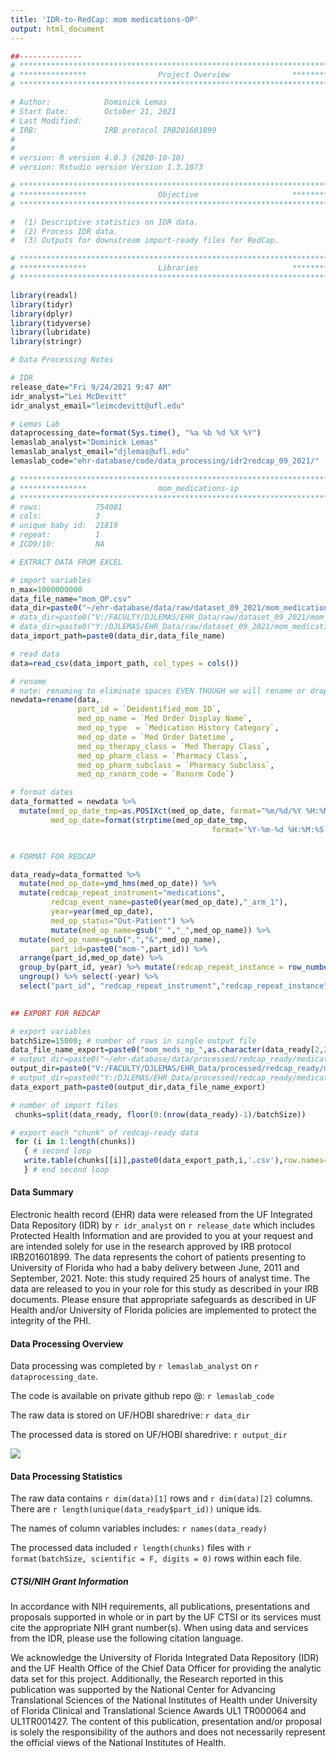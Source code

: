 ```yaml
---
title: 'IDR-to-RedCap: mom medications-OP'
output: html_document
---
```


```r
##-------------- 
# **************************************************************************** #
# ***************                Project Overview              *************** #
# **************************************************************************** #

# Author:            Dominick Lemas
# Start Date:        October 21, 2021 
# Last Modified:      
# IRB:               IRB protocol IRB201601899  
#                    
#
# version: R version 4.0.3 (2020-10-10)
# version: Rstudio version Version 1.3.1073 

# **************************************************************************** #
# ***************                Objective                     *************** #
# **************************************************************************** #

#  (1) Descriptive statistics on IDR data. 
#  (2) Process IDR data. 
#  (3) Outputs for downstream import-ready files for RedCap. 


```

```r

# **************************************************************************** #
# ***************                Libraries                     *************** #
# **************************************************************************** #

library(readxl)
library(tidyr)
library(dplyr)
library(tidyverse)
library(lubridate)
library(stringr)

```

```r
# Data Processing Notes

# IDR
release_date="Fri 9/24/2021 9:47 AM"
idr_analyst="Lei McDevitt"
idr_analyst_email="leimcdevitt@ufl.edu"

# Lemas Lab
dataprocessing_date=format(Sys.time(), "%a %b %d %X %Y")
lemaslab_analyst="Dominick Lemas"
lemaslab_analyst_email="djlemas@ufl.edu"
lemaslab_code="ehr-database/code/data_processing/idr2redcap_09_2021/"

```

```r

# **************************************************************************** #
# ***************                mom_medications-ip                                          
# **************************************************************************** #
# rows:            754081      
# cols:            3 
# unique baby id:  21819
# repeat:          1
# ICD9/10:         NA

# EXTRACT DATA FROM EXCEL

# import variables
n_max=1000000000
data_file_name="mom_OP.csv"
data_dir=paste0("~/ehr-database/data/raw/dataset_09_2021/mom_medications/")
# data_dir=paste0("V:/FACULTY/DJLEMAS/EHR_Data/raw/dataset_09_2021/mom_medication/")
# data_dir=paste0("Y:/DJLEMAS/EHR_Data/raw/dataset_09_2021/mom_medication/")
data_import_path=paste0(data_dir,data_file_name)

# read data
data=read_csv(data_import_path, col_types = cols()) 

# rename
# note: renaming to eliminate spaces EVEN THOUGH we will rename or drop later.
newdata=rename(data, 
               part_id = `Deidentified_mom_ID`, 
               med_op_name = `Med Order Display Name`,
               med_op_type  = `Medication History Category`,
               med_op_date = `Med Order Datetime`,
               med_op_therapy_class = `Med Therapy Class`,
               med_op_pharm_class = `Pharmacy Class`,
               med_op_pharm_subclass = `Pharmacy Subclass`,
               med_op_rxnorm_code = `Rxnorm Code`)

# format dates
data_formatted = newdata %>%
  mutate(med_op_date_tmp=as.POSIXct(med_op_date, format="%m/%d/%Y %H:%M"),
         med_op_date=format(strptime(med_op_date_tmp, 
                                             format='%Y-%m-%d %H:%M:%S'), '%Y-%m-%d %I:%M:%S %p')) %>%  select(-med_op_date_tmp)


# FORMAT FOR REDCAP

data_ready=data_formatted %>%
  mutate(med_op_date=ymd_hms(med_op_date)) %>%
  mutate(redcap_repeat_instrument="medications",
         redcap_event_name=paste0(year(med_op_date),"_arm_1"),
         year=year(med_op_date),
         med_op_status="Out-Patient") %>%
         mutate(med_op_name=gsub(" ","_",med_op_name)) %>%
  mutate(med_op_name=gsub(",","&",med_op_name),
         part_id=paste0("mom-",part_id)) %>%
  arrange(part_id,med_op_date) %>%
  group_by(part_id, year) %>% mutate(redcap_repeat_instance = row_number()) %>%
  ungroup() %>% select(-year) %>%
  select("part_id", "redcap_repeat_instrument","redcap_repeat_instance","redcap_event_name",everything())
  

## EXPORT FOR REDCAP

# export variables
batchSize=15000; # number of rows in single output file
data_file_name_export=paste0("mom_meds_op_",as.character(data_ready[2,2]))
# output_dir=paste0("~/ehr-database/data/processed/redcap_ready/medications/")
output_dir=paste0("V:/FACULTY/DJLEMAS/EHR_Data/processed/redcap_ready/medications/")
# output_dir=paste0("Y:/DJLEMAS/EHR_Data/processed/redcap_ready/medications/")
data_export_path=paste0(output_dir,data_file_name_export)

# number of import files
 chunks=split(data_ready, floor(0:(nrow(data_ready)-1)/batchSize))

# export each "chunk" of redcap-ready data
 for (i in 1:length(chunks))
   { # second loop
   write.table(chunks[[i]],paste0(data_export_path,i,'.csv'),row.names=F,na = "", sep=",")
   } # end second loop        

```

#### __Data Summary__
Electronic health record (EHR) data were released from the UF Integrated Data Repository (IDR) by `r idr_analyst` on `r release_date` which includes Protected Health Information and are provided to you at your request and are intended solely for use in the research approved by IRB protocol IRB201601899. The data represents the cohort of patients presenting to University of Florida who had a baby delivery between June, 2011 and September, 2021. Note: this study required 25 hours of analyst time. The data are released to you in your role for this study as described in your IRB documents. Please ensure that appropriate safeguards as described in UF Health and/or University of Florida policies are implemented to protect the integrity of the PHI.

#### __Data Processing Overview__
Data processing was completed by `r lemaslab_analyst` on `r dataprocessing_date`. 

The code is available on private github repo @: `r lemaslab_code`

The raw data is stored on UF/HOBI sharedrive: `r data_dir`

The processed data is stored on UF/HOBI sharedrive: `r output_dir`

![](data_processing_workflow.png)

#### __Data Processing Statistics__

The raw data contains `r dim(data)[1]` rows and `r dim(data)[2]` columns. There are `r length(unique(data_ready$part_id))` unique ids. 

The names of column variables includes: `r names(data_ready)`

The processed data included `r length(chunks)` files with `r format(batchSize, scientific = F, digits = 0)` rows within each file.

##### __CTSI/NIH Grant Information__

In accordance with NIH requirements, all publications, presentations and proposals supported in whole or in part by the UF CTSI or its services must cite the appropriate NIH grant number(s). When using data and services from the IDR, please use the following citation language.

We acknowledge the University of Florida Integrated Data Repository (IDR) and the UF Health Office of the Chief Data Officer for providing the analytic data set for this project. Additionally, the Research reported in this publication was supported by the National Center for Advancing Translational Sciences of the National Institutes of Health under University of Florida Clinical and Translational Science Awards UL1 TR000064 and UL1TR001427. The content of this publication, presentation and/or proposal is solely the responsibility of the authors and does not necessarily represent the official views of the National Institutes of Health.